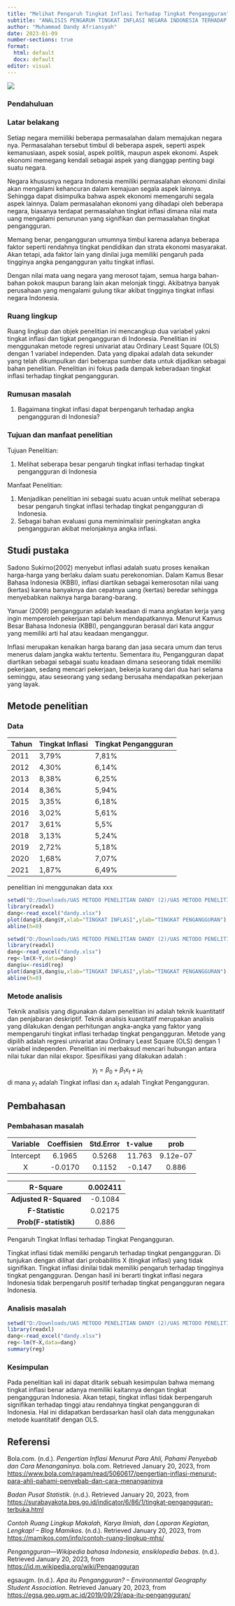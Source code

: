 ---
title: "Melihat Pengaruh Tingkat Inflasi Terhadap Tingkat Pengangguran"
subtitle: "ANALISIS PENGARUH TINGKAT INFLASI NEGARA INDONESIA TERHADAP TINGKAT PENGANGGURAN TAHUN 2011-2021"
author: "Muhammad Dandy Afriansyah"
date: 2023-01-09
number-sections: true
format:
  html: default
  docx: default
editor: visual
---

![](poltekapp.jpg){fig-align="center"}

### Pendahuluan

### Latar belakang

Setiap negara memiiliki beberapa permasalahan dalam memajukan negara nya. Permasalahan tersebut timbul di beberapa aspek, seperti aspek kemanusiaan, aspek sosial, aspek politik, maupun aspek ekonomi. Aspek ekonomi memegang kendali sebagai aspek yang dianggap penting bagi suatu negara.

Negara khususnya negara Indonesia memiliki permasalahan ekonomi dinilai akan mengalami kehancuran dalam kemajuan segala aspek lainnya. Sehingga dapat disimpulka bahwa aspek ekonomi memengaruhi segala aspek lainnya. Dalam permasalahan ekonomi yang dihadapi oleh beberapa negara, biasanya terdapat permasalahan tingkat inflasi dimana nilai mata uang mengalami penurunan yang signifikan dan permasalahan tingkat pengangguran.

Memang benar, pengangguran umumnya timbul karena adanya beberapa faktor seperti rendahnya tingkat pendidikan dan strata ekonomi masyarakat. Akan tetapi, ada faktor lain yang dinilai juga memiliki pengaruh pada tingginya angka pengangguran yaitu tingkat inflasi.

Dengan nilai mata uang negara yang merosot tajam, semua harga bahan-bahan pokok maupun barang lain akan melonjak tinggi. Akibatnya banyak perusahaan yang mengalami gulung tikar akibat tingginya tingkat inflasi negara Indonesia.

### Ruang lingkup

Ruang lingkup dan objek penelitian ini mencangkup dua variabel yakni tingkat inflasi dan tigkat pengangguran di Indonesia. Penelitian ini menggunakan metode regresi univariat atau Ordinary Least Square (OLS) dengan 1 variabel independen. Data yang dipakai adalah data sekunder yang telah dikumpulkan dari beberapa sumber data untuk dijadikan sebagai bahan penelitian. Penelitian ini fokus pada dampak keberadaan tingkat inflasi terhadap tingkat pengangguran.

### Rumusan masalah

1.  Bagaimana tingkat inflasi dapat berpengaruh terhadap angka pengangguran di Indonesia?

### Tujuan dan manfaat penelitian

Tujuan Penelitian:

1.  Melihat seberapa besar pengaruh tingkat inflasi terhadap tingkat pengangguran di Indonesia

Manfaat Penelitian:

1.  Menjadikan penelitian ini sebagai suatu acuan untuk melihat seberapa besar pengaruh tingkat inflasi terhadap tingkat pengangguran di Indonesia.
2.  Sebagai bahan evaluasi guna meminimalisir peningkatan angka pengangguran akibat melonjaknya angka inflasi.

## Studi pustaka

Sadono Sukirno(2002) menyebut inflasi adalah suatu proses kenaikan harga-harga yang berlaku dalam suatu perekonomian. Dalam Kamus Besar Bahasa Indonesia (KBBI), inflasi diartikan sebagai kemerosotan nilai uang (kertas) karena banyaknya dan cepatnya uang (kertas) beredar sehingga menyebabkan naiknya harga barang-barang.

Yanuar (2009) pengangguran adalah keadaan di mana angkatan kerja yang ingin memperoleh pekerjaan tapi belum mendapatkannya. Menurut Kamus Besar Bahasa Indonesia (KBBI), pengangguran berasal dari kata anggur yang memiliki arti hal atau keadaan menganggur.

Inflasi merupakan kenaikan harga barang dan jasa secara umum dan terus menerus dalam jangka waktu tertentu. Sementara itu, Pengangguran dapat diartikan sebagai sebagai suatu keadaan dimana seseorang tidak memiliki pekerjaan, sedang mencari pekerjaan, bekerja kurang dari dua hari selama seminggu, atau seseorang yang sedang berusaha mendapatkan pekerjaan yang layak.

## Metode penelitian

### Data

| Tahun | Tingkat Inflasi | Tingkat Pengangguran |
|-------|-----------------|----------------------|
| 2011  | 3,79%           | 7,81%                |
| 2012  | 4,30%           | 6,14%                |
| 2013  | 8,38%           | 6,25%                |
| 2014  | 8,36%           | 5,94%                |
| 2015  | 3,35%           | 6,18%                |
| 2016  | 3,02%           | 5,61%                |
| 2017  | 3,61%           | 5,5%                 |
| 2018  | 3,13%           | 5,24%                |
| 2019  | 2,72%           | 5,18%                |
| 2020  | 1,68%           | 7,07%                |
| 2021  | 1,87%           | 6,49%                |

penelitian ini menggunakan data xxx

```{r}
setwd("D:/Downloads/UAS METODO PENELITIAN DANDY (2)/UAS METODO PENELITIAN DANDY/UAS")
library(readxl)
dang<-read_excel("dandy.xlsx")
plot(dang$X,dang$Y,xlab="TINGKAT INFLASI",ylab="TINGKAT PENGANGGURAN")
abline(h=0)
```

```{r}
setwd("D:/Downloads/UAS METODO PENELITIAN DANDY (2)/UAS METODO PENELITIAN DANDY/UAS")
library(readxl)
dang<-read_excel("dandy.xlsx")
reg<-lm(X~Y,data=dang)
dang$u<-resid(reg)
plot(dang$X,dang$u,xlab="TINGKAT INFLASI",ylab="TINGKAT PENGANGGURAN")
abline(h=0)
```

### Metode analisis

Teknik analisis yang digunakan dalam penelitian ini adalah teknik kuantitatif dan penjabaran deskriptif. Teknik analisis kuantitatif merupakan analisis yang dilakukan dengan perhitungan angka-angka yang faktor yang mempengaruhi tingkat inflasi terhadap tingkat pengangguran. Metode yang dipilih adalah regresi univariat atau Ordinary Least Square (OLS) dengan 1 variabel independen. Penelitian ini merbaksud mencari hubungan antara nilai tukar dan nilai ekspor. Spesifikasi yang dilakukan adalah :

$$
y_{t}=\beta_0 + \beta_1 x_t+\mu_t
$$ di mana $y_t$ adalah Tingkat inflasi dan $x_t$ adalah Tingkat Pengangguran.

## Pembahasan

### Pembahasan masalah

| Variable  | Coeffisien | Std.Error | t-value |   prob   |
|:---------:|:----------:|:---------:|:-------:|:--------:|
| Intercept |   6.1965   |  0.5268   | 11.763  | 9.12e-07 |
|     X     |  -0.0170   |  0.1152   | -0.147  |  0.886   |

|        R-Square        | **0.002411** |
|:----------------------:|:------------:|
| **Adjusted R-Squared** |   -0.1084    |
|    **F-Statistic**     |   0.02175    |
| **Prob(F-statistik)**  |    0.886     |

Pengaruh Tingkat Inflasi terhadap Tingkat Pengangguran.

Tingkat inflasi tidak memiliki pengaruh terhadap tingkat pengangguran. Di tunjukan dengan dilihat dari probabilitis X (tingkat inflasi) yang tidak signifikan. Tingkat inflasi dinilai tidak memiliki pengaruh terhadap tingginya tingkat pengangguran. Dengan hasil ini berarti tingkat inflasi negara Indonesia tidak berpengaruh positif terhadap tingkat pengangguran negara Indonesia.

### Analisis masalah

```{r}
setwd("D:/Downloads/UAS METODO PENELITIAN DANDY (2)/UAS METODO PENELITIAN DANDY/UAS")
library(readxl)
dang<-read_excel("dandy.xlsx")
reg<-lm(Y~X,data=dang)
summary(reg)
```

### Kesimpulan

Pada penelitian kali ini dapat ditarik sebuah kesimpulan bahwa memang tingkat inflasi benar adanya memiliki kaitannya dengan tingkat pengangguran Indonesia. Akan tetapi, tingkat inflasi tidak berpengaruh signifikan terhadap tinggi atau rendahnya tingkat pengangguran di Indonesia. Hal ini didapatkan berdasarkan hasil olah data menggunakan metode kuantitatif dengan OLS.

## Referensi

Bola.com. (n.d.). *Pengertian Inflasi Menurut Para Ahli, Pahami Penyebab dan Cara Menanganinya*. bola.com. Retrieved January 20, 2023, from <https://www.bola.com/ragam/read/5060617/pengertian-inflasi-menurut-para-ahli-pahami-penyebab-dan-cara-menanganinya>

*Badan Pusat Statistik*. (n.d.). Retrieved January 20, 2023, from <https://surabayakota.bps.go.id/indicator/6/86/1/tingkat-pengangguran-terbuka.html>

*Contoh Ruang Lingkup Makalah, Karya Ilmiah, dan Laporan Kegiatan, Lengkap! -- Blog Mamikos*.
(n.d.). Retrieved January 20, 2023, from <https://mamikos.com/info/contoh-ruang-lingkup-mhs/>

*Pengangguran---Wikipedia bahasa Indonesia, ensiklopedia bebas*. (n.d.). Retrieved January 20, 2023, from <https://id.m.wikipedia.org/wiki/Pengangguran>

egsaugm. (n.d.). *Apa itu Pengangguran? -- Environmental Geography Student Association*.
Retrieved January 20, 2023, from <https://egsa.geo.ugm.ac.id/2019/09/29/apa-itu-pengangguran/>
